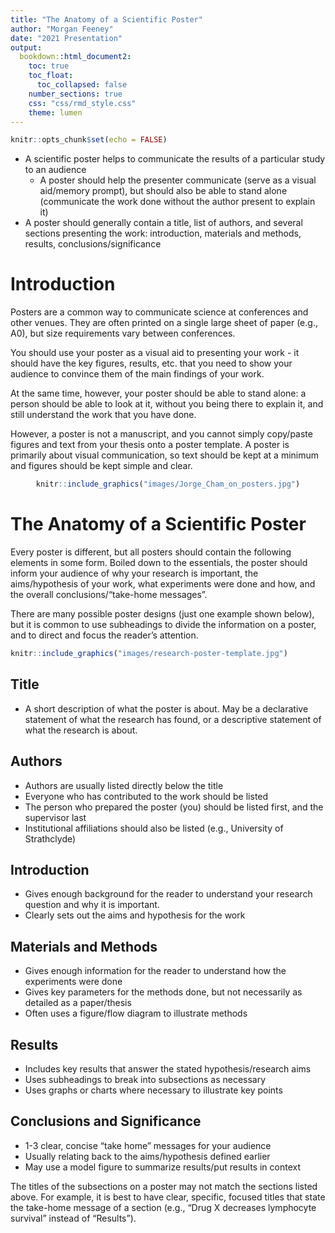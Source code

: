 ```yaml
---
title: "The Anatomy of a Scientific Poster"
author: "Morgan Feeney"
date: "2021 Presentation"
output: 
  bookdown::html_document2:
    toc: true
    toc_float:
      toc_collapsed: false
    number_sections: true
    css: "css/rmd_style.css"
    theme: lumen    
---
```


```r
knitr::opts_chunk$set(echo = FALSE)
```

<div id="summary">
- A scientific poster helps to communicate the results of a particular study to an audience 
  - A poster should help the presenter communicate (serve as a visual aid/memory prompt), but should also be able to stand alone (communicate the work done without the author present to explain it)
- A poster should generally contain a title, list of authors, and several sections presenting the work: introduction, materials and methods, results, conclusions/significance
</div>

# Introduction

Posters are a common way to communicate science at conferences and other venues. They are often printed on a single large sheet of paper (e.g., A0), but size requirements vary between conferences.

You should use your poster as a visual aid to presenting your work - it should have the key figures, results, etc. that you need to show your audience to convince them of the main findings of your work.

At the same time, however, your poster should be able to stand alone: a person should be able to look at it, without you being there to explain it, and still understand the work that you have done.

However, a poster is not a manuscript, and you cannot simply copy/paste figures and text from your thesis onto a poster template. A poster is primarily about visual communication, so text should be kept at a minimum and figures should be kept simple and clear.

<center>
```r
knitr::include_graphics("images/Jorge_Cham_on_posters.jpg")
```
</center>

# The Anatomy of a Scientific Poster

Every poster is different, but all posters should contain the following elements in some form. Boiled down to the essentials, the poster should inform your audience of why your research is important, the aims/hypothesis of your work, what experiments were done and how, and the overall conclusions/"take-home messages". 

There are many possible poster designs (just one example shown below), but it is common to use subheadings to divide the information on a poster, and to direct and focus the reader's attention. 

```r
knitr::include_graphics("images/research-poster-template.jpg")
```

## Title

- A short description of what the poster is about. May be a declarative statement of what the research has found, or a descriptive statement of what the research is about.   

## Authors

- Authors are usually listed directly below the title
- Everyone who has contributed to the work should be listed
- The person who prepared the poster (you) should be listed first, and the supervisor last
- Institutional affiliations should also be listed (e.g., University of Strathclyde)

## Introduction

- Gives enough background for the reader to understand your research question and why it is important. 
- Clearly sets out the aims and hypothesis for the work

## Materials and Methods

- Gives enough information for the reader to understand how the experiments were done
- Gives key parameters for the methods done, but not necessarily as detailed as a paper/thesis
- Often uses a figure/flow diagram to illustrate methods

## Results

- Includes key results that answer the stated hypothesis/research aims
- Uses subheadings to break into subsections as necessary
- Uses graphs or charts where necessary to illustrate key points

## Conclusions and Significance

- 1-3 clear, concise "take home" messages for your audience
- Usually relating back to the aims/hypothesis defined earlier
- May use a model figure to summarize results/put results in context

<div id="note">
The titles of the subsections on a poster may not match the sections listed above. For example, it is best to have clear, specific, focused titles that state the take-home message of a section (e.g., "Drug X decreases lymphocyte survival" instead of "Results").
</div>